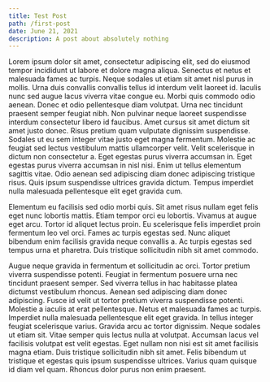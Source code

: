 ```yaml
---
title: Test Post
path: /first-post
date: June 21, 2021
description: A post about absolutely nothing
---
```

Lorem ipsum dolor sit amet, consectetur adipiscing elit, sed do eiusmod tempor incididunt ut labore et dolore magna aliqua. Senectus et netus et malesuada fames ac turpis. Neque sodales ut etiam sit amet nisl purus in mollis. Urna duis convallis convallis tellus id interdum velit laoreet id. Iaculis nunc sed augue lacus viverra vitae congue eu. Morbi quis commodo odio aenean. Donec et odio pellentesque diam volutpat. Urna nec tincidunt praesent semper feugiat nibh. Non pulvinar neque laoreet suspendisse interdum consectetur libero id faucibus. Amet cursus sit amet dictum sit amet justo donec. Risus pretium quam vulputate dignissim suspendisse. Sodales ut eu sem integer vitae justo eget magna fermentum. Molestie ac feugiat sed lectus vestibulum mattis ullamcorper velit. Velit scelerisque in dictum non consectetur a. Eget egestas purus viverra accumsan in. Eget egestas purus viverra accumsan in nisl nisi. Enim ut tellus elementum sagittis vitae. Odio aenean sed adipiscing diam donec adipiscing tristique risus. Quis ipsum suspendisse ultrices gravida dictum. Tempus imperdiet nulla malesuada pellentesque elit eget gravida cum.

Elementum eu facilisis sed odio morbi quis. Sit amet risus nullam eget felis eget nunc lobortis mattis. Etiam tempor orci eu lobortis. Vivamus at augue eget arcu. Tortor id aliquet lectus proin. Eu scelerisque felis imperdiet proin fermentum leo vel orci. Fames ac turpis egestas sed. Nunc aliquet bibendum enim facilisis gravida neque convallis a. Ac turpis egestas sed tempus urna et pharetra. Duis tristique sollicitudin nibh sit amet commodo.

Augue neque gravida in fermentum et sollicitudin ac orci. Tortor pretium viverra suspendisse potenti. Feugiat in fermentum posuere urna nec tincidunt praesent semper. Sed viverra tellus in hac habitasse platea dictumst vestibulum rhoncus. Aenean sed adipiscing diam donec adipiscing. Fusce id velit ut tortor pretium viverra suspendisse potenti. Molestie a iaculis at erat pellentesque. Netus et malesuada fames ac turpis. Imperdiet nulla malesuada pellentesque elit eget gravida. In tellus integer feugiat scelerisque varius. Gravida arcu ac tortor dignissim. Neque sodales ut etiam sit. Vitae semper quis lectus nulla at volutpat. Accumsan lacus vel facilisis volutpat est velit egestas. Eget nullam non nisi est sit amet facilisis magna etiam. Duis tristique sollicitudin nibh sit amet. Felis bibendum ut tristique et egestas quis ipsum suspendisse ultrices. Varius quam quisque id diam vel quam. Rhoncus dolor purus non enim praesent.
